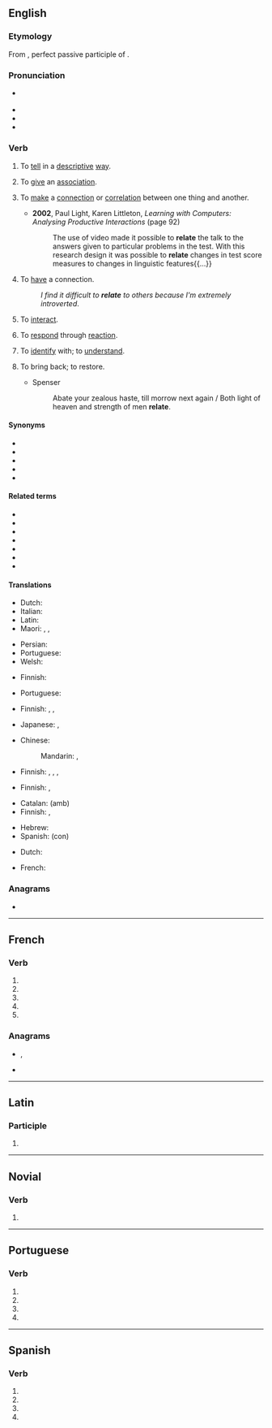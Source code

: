 {{also|relaté}}
==English==

===Etymology===
{{PIE root|en|telh₂}}
From {{der|en|la|relātus}}, perfect passive participle of {{m|la|referō||carry back; report}}.

===Pronunciation===
* {{a|GenAm|RP}} {{IPA|/ɹɪˈleɪt/|/ɹiˈleɪt/|lang=en}}
* {{audio|En-us-relate.ogg|Audio (US)|lang=en}}
* {{rhymes|eɪt|lang=en}}
* {{hyphenation|re|late|lang=en}}

===Verb===
{{en-verb|relat}}

# {{lb|en|transitive}} To [[tell]] in a [[descriptive]] [[way]].
# {{lb|en|transitive}} To [[give]] an [[association]].
# {{lb|en|transitive}} To [[make]] a [[connection]] or [[correlation]] between one thing and another.
#* '''2002''', Paul Light, Karen Littleton, ''Learning with Computers: Analysing Productive Interactions'' (page 92)
#*: The use of video made it possible to '''relate''' the talk to the answers given to particular problems in the test. With this research design it was possible to '''relate''' changes in test score measures to changes in linguistic features{{...}}
# {{lb|en|intransitive}} To [[have]] a connection.
#: ''I find it difficult to '''relate''' to others because I'm extremely introverted''.
# {{lb|en|intransitive}} To [[interact]].
# {{lb|en|intransitive}} To [[respond]] through [[reaction]].
# {{lb|en|intransitive|with '''to'''}} To [[identify]] with; to [[understand]].
# {{lb|en|obsolete}} To bring back; to restore.
#* Spenser
#*: Abate your zealous haste, till morrow next again / Both light of heaven and strength of men '''relate'''.

====Synonyms====
* {{l|en|chronicle}}
* {{l|en|describe}}
* {{l|en|divulge}}
* {{l|en|recount}}
* {{l|en|state}}

====Related terms====
* {{l|en|relatable}}
* {{l|en|relater}}
* {{l|en|relation}}
* {{l|en|relationship}}
* {{l|en|relative}}
* {{l|en|refer}}
* {{l|en|reference}}

====Translations====
{{trans-see|to narrate|narrate}}

{{trans-top|to tell in a descriptive manner}}
* Dutch: {{t+|nl|vertellen}}
* Italian: {{t+|it|riferire}}
* Latin: {{t|la|narrō}}
* Maori: {{t|mi|āmiki}}, {{t|mi|āmiku}}, {{t|mi|whiti}}
{{trans-mid}}
* Persian: {{t+|fa|روایت کردن}}
* Portuguese: {{t+|pt|relatar}}
* Welsh: {{t+|cy|adrodd}}
{{trans-bottom}}

{{trans-top|to give an association}}
* Finnish: {{t|fi|tuoda mieleen}}
{{trans-mid}}
* Portuguese: {{t+|pt|relacionar}}
{{trans-bottom}}

{{trans-top|to make a connection from something to something else}}
* Finnish: {{t+|fi|liittää}}, {{t+|fi|yhdistää}}, {{t+|fi|samaistaa}}
{{trans-mid}}
* Japanese: {{t|ja|関連付ける|tr=kanren-zukeru}}, {{t|ja|結び付ける|tr=musubi tsukeru}}
{{trans-bottom}}

{{trans-top|to have a connection}}
* Chinese:
*: Mandarin: {{t+|cmn|有關}}, {{t+|cmn|有关|tr=yŏuguān}}
{{trans-mid}}
* Finnish: {{t+|fi|liittyä}}, {{t+|fi|yhdistyä}}, {{t+|fi|samastua}}, {{t+|fi|samaistua}}
{{trans-bottom}}

{{trans-see|to interact|interact}}

{{trans-top|to respond through reaction}}
* Finnish: {{t+|fi|vastata}}, {{t+|fi|reagoida}}
{{trans-mid}}
{{trans-bottom}}

{{trans-top|to identify with, understand}}
* Catalan: {{t|ca|indentificar-se}} (amb)
* Finnish: {{t+|fi|ymmärtää}}, {{t+|fi|samastua}}
{{trans-mid}}
* Hebrew: {{t|he|הזדהה|alt=הזדהה (עם)|tr=hizdahá}}
* Spanish: {{t+|es|identificarse}} (con)
{{trans-bottom}}

{{checktrans-top}}
* Dutch: {{t+check|nl|relateren}}
{{trans-mid}}
* French: {{t+check|fr|concerner}}
{{trans-bottom}}

===Anagrams===
* {{anagrams|en|a=aeelrt|Aertel|Tralee|alreet|e-alert|earlet|elater|telera}}

----

==French==

===Verb===
{{head|fr|verb form}}

# {{inflection of|relater||1|s|pres|indc|lang=fr}}
# {{inflection of|relater||3|s|pres|indc|lang=fr}}
# {{inflection of|relater||1|s|pres|subj|lang=fr}}
# {{inflection of|relater||3|s|pres|subj|lang=fr}}
# {{inflection of|relater||2|s|impr|lang=fr}}

===Anagrams===
* {{l|fr|alerte}}, {{l|fr|alerté}}
* {{l|fr|étaler}}

----

==Latin==

===Participle===
{{la-part-form|relāte}}

# {{inflection of|relātus||voc|m|s|lang=la}}

----

==Novial==

===Verb===
{{head|nov|verb}}

# {{l|en|relate}}

----

==Portuguese==

===Verb===
{{head|pt|verb form}}

# {{pt-verb form of|relatar|ar|imperative|affirmative|singular|third}}
# {{pt-verb form of|relatar|ar|imperative|negative|singular|third}}
# {{pt-verb form of|relatar|ar|subjunctive|present|singular|first}}
# {{pt-verb form of|relatar|ar|subjunctive|present|singular|third}}

----

==Spanish==

===Verb===
{{head|es|verb form}}

# {{es-verb form of|ending=ar|mood=imperative|pers=2|formal=yes|number=singular|relatar}}
# {{es-verb form of|ending=ar|mood=subjunctive|tense=present|pers=1|number=singular|relatar}}
# {{es-verb form of|ending=ar|mood=subjunctive|tense=present|pers=2|formal=yes|number=singular|relatar}}
# {{es-verb form of|ending=ar|mood=subjunctive|tense=present|pers=3|number=singular|relatar}}